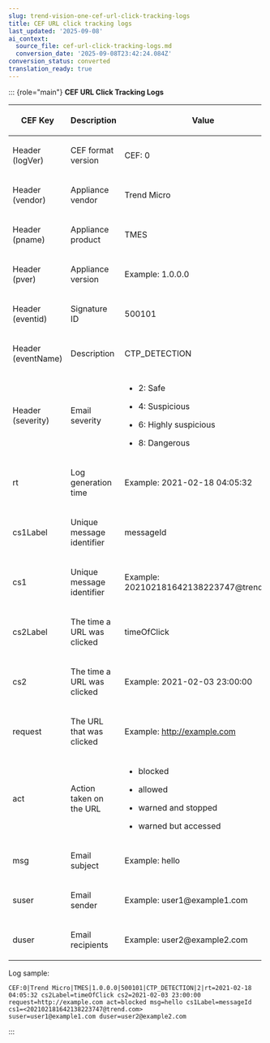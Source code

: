 ```yaml
---
slug: trend-vision-one-cef-url-click-tracking-logs
title: CEF URL click tracking logs
last_updated: '2025-09-08'
ai_context:
  source_file: cef-url-click-tracking-logs.md
  conversion_date: '2025-09-08T23:42:24.084Z'
conversion_status: converted
translation_ready: true
---
```


::: {role="main"}
**CEF URL Click Tracking Logs**

<table style="width:99%;">
<colgroup>
<col style="width: 33%" />
<col style="width: 33%" />
<col style="width: 33%" />
</colgroup>
<thead>
<tr>
<th><p>CEF Key</p></th>
<th><p>Description</p></th>
<th><p>Value</p></th>
</tr>
</thead>
<tbody>
<tr>
<td><p>Header (logVer)</p></td>
<td><p>CEF format version</p></td>
<td><p>CEF: 0</p></td>
</tr>
<tr>
<td><p>Header (vendor)</p></td>
<td><p>Appliance vendor</p></td>
<td><p>Trend Micro</p></td>
</tr>
<tr>
<td><p>Header (pname)</p></td>
<td><p>Appliance product</p></td>
<td><p>TMES</p></td>
</tr>
<tr>
<td><p>Header (pver)</p></td>
<td><p>Appliance version</p></td>
<td><p>Example: 1.0.0.0</p></td>
</tr>
<tr>
<td><p>Header (eventid)</p></td>
<td><p>Signature ID</p></td>
<td><p>500101</p></td>
</tr>
<tr>
<td><p>Header (eventName)</p></td>
<td><p>Description</p></td>
<td><p>CTP_DETECTION</p></td>
</tr>
<tr>
<td><p>Header (severity)</p></td>
<td><p>Email severity</p></td>
<td><ul>
<li><p>2: Safe</p></li>
<li><p>4: Suspicious</p></li>
<li><p>6: Highly suspicious</p></li>
<li><p>8: Dangerous</p></li>
</ul></td>
</tr>
<tr>
<td><p>rt</p></td>
<td><p>Log generation time</p></td>
<td><p>Example: 2021-02-18 04:05:32</p></td>
</tr>
<tr>
<td><p>cs1Label</p></td>
<td><p>Unique message identifier</p></td>
<td><p>messageId</p></td>
</tr>
<tr>
<td><p>cs1</p></td>
<td><p>Unique message identifier</p></td>
<td><p>Example: 202102181642138223747@trend.com</p></td>
</tr>
<tr>
<td><p>cs2Label</p></td>
<td><p>The time a URL was clicked</p></td>
<td><p>timeOfClick</p></td>
</tr>
<tr>
<td><p>cs2</p></td>
<td><p>The time a URL was clicked</p></td>
<td><p>Example: 2021-02-03 23:00:00</p></td>
</tr>
<tr>
<td><p>request</p></td>
<td><p>The URL that was clicked</p></td>
<td><p>Example: <a href="http://example.com">http://example.com</a></p></td>
</tr>
<tr>
<td><p>act</p></td>
<td><p>Action taken on the URL</p></td>
<td><ul>
<li><p>blocked</p></li>
<li><p>allowed</p></li>
<li><p>warned and stopped</p></li>
<li><p>warned but accessed</p></li>
</ul></td>
</tr>
<tr>
<td><p>msg</p></td>
<td><p>Email subject</p></td>
<td><p>Example: hello</p></td>
</tr>
<tr>
<td><p>suser</p></td>
<td><p>Email sender</p></td>
<td><p>Example: user1@example1.com</p></td>
</tr>
<tr>
<td><p>duser</p></td>
<td><p>Email recipients</p></td>
<td><p>Example: user2@example2.com</p></td>
</tr>
</tbody>
</table>

Log sample:

``` {.codeblock style="font-size: 70%;"}
CEF:0|Trend Micro|TMES|1.0.0.0|500101|CTP_DETECTION|2|rt=2021-02-18 04:05:32 cs2Label=timeOfClick cs2=2021-02-03 23:00:00 
request=http://example.com act=blocked msg=hello cs1Label=messageId cs1=<202102181642138223747@trend.com> 
suser=user1@example1.com duser=user2@example2.com
```
:::
